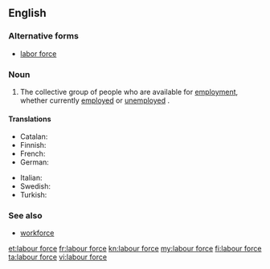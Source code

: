 ==English==
{{wikipedia|labour force}}

===Alternative forms===
* [[labor force]] {{qualifier|US}}

===Noun===
{{en-noun|head=[[labour]] [[force]]|-}} {{context|British spelling|lang=en}}

# The collective group of people who are available for [[employment]], whether currently [[employed]] or [[unemployed]] {{qualifier|though sometimes only those unemployed people who are seeking work are included}}.

====Translations====
{{trans-top|people available for employment}}
* Catalan: {{t|ca|mà d'obra|f}}
* Finnish: {{t+|fi|työvoima}}
* French: {{t+|fr|main-d'œuvre|f}}
* German: {{t+|de|Arbeitskraft}}
{{trans-mid}}
* Italian: {{t+|it|manodopera|f}}
* Swedish: {{t+|sv|arbetskraft|c}}
* Turkish: {{t|tr|işgücü}}
{{trans-bottom}}

===See also===
* [[workforce]]

[[et:labour force]]
[[fr:labour force]]
[[kn:labour force]]
[[my:labour force]]
[[fi:labour force]]
[[ta:labour force]]
[[vi:labour force]]